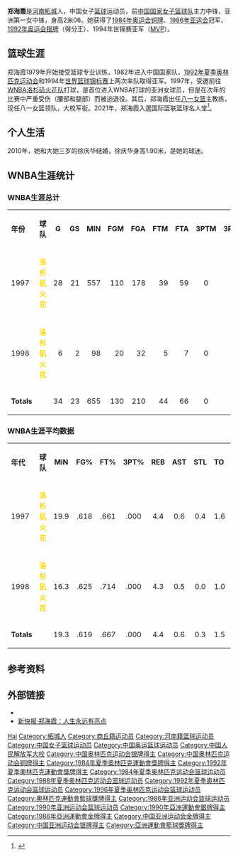 {{篮球运动员
| name = 郑海霞
| position =[[中锋|中锋]]
| height = {{height|m=2.06}}
| weight = 
| team = 退役
| nationality = {{CHN-1949}}
| nationality_2 =
| birth_date = {{Birth date and age|year=1967|month=3|day=10}}
| birth_place = {{PRC}}[[河南省|河南省]][[商丘市|商丘市]][[柘城县|柘城县]]
| career_start = 1979年
| career_end = 1998年
| former_teams = 八一女篮, 洛杉矶火花
}}
{{MedalTableTop}}
{{MedalCountry|{{CHN}}}}
{{MedalSport|女子籃球}}
{{MedalCompetition|[[奧林匹克運動會|奧林匹克運動會]]}}
{{MedalSilver| [[1992年夏季奧林匹克運動會|1992年巴塞隆納]] | [[1992年夏季奧林匹克運動會籃球比賽|團體]]}} 
{{MedalBronze| [[1984年夏季奧林匹克運動會|1984年洛杉磯]] | [[1984年夏季奧林匹克運動會籃球比賽|團體]]}} 
{{MedalBottom}} 
{{Infobox military person
| name              = 鄭海霞
| image         = 
| alt           = 
| birth_name    = 
| birth_date    = {{Birth date and age|year=1967|month=3|day=10}}
| birth_place   = {{CHN-1949}}河南省
| death_date    = <!-- 卒年在前生年在后 {{Death date and age|YYYY|MM|DD|YYYY|MM|DD}} -->
| death_place   = 
| placeofburial_label = 
| placeofburial = 
| placeofburial_coordinates = <!-- {{Coord|LAT|LONG|display=inline,title}} -->
| allegiance    = {{PLA}}
| branch        = 
| serviceyears  = 1982年－
| rank          = 大校
| servicenumber = 
| unit          = 
| commands      = 
| awards        =
| memorials     =
| spouse        = {{marriage|徐慶華|2010年|}}
| relations     =
| signature     = 
}}
'''郑海霞'''{{BD|1967年|3月7日||}}是[[河南|河南]][[柘城|柘城]]人，中国女子[[篮球|篮球]]运动员，前[[中国国家女子篮球队|中国国家女子篮球队]]主力中锋，亚洲第一女中锋，身高2米06。她获得了[[1984年奥运会|1984年奥运会]][[铜牌|铜牌]]、[[1986年亚运会|1986年亚运会]]冠军、[[1992年奥运会|1992年奥运会]][[银牌|银牌]]（得分王）、1994年世锦赛亚军（[[MVP|MVP]]）。

== 篮球生涯 ==
郑海霞1979年开始接受篮球专业训练，1982年进入中国国家队，[[1992年夏季奥林匹克运动会|1992年夏季奥林匹克运动会]]和1994年[[世界篮球锦标赛|世界篮球锦标赛]]上两次率队取得亚军。1997年，受邀前往[[WNBA|WNBA]][[洛杉矶火花队|洛杉矶火花队]]打球，是首位进入WNBA打球的亚洲女球员，但是在次年的比赛中严重受伤（腰部和腿部）而被迫退役。其后，郑海霞出任[[八一女篮|八一女篮]]主教练，现任八一女篮领队，大校军衔。2021年，郑海霞入選国际篮联篮球名人堂<ref>{{cite news |title=实至名归！中国女篮传奇郑海霞入选国际篮联名人堂 |url=http://www.chinanews.com/ty/2021/04-02/9446079.shtml}}</ref>。

== 个人生活 ==
2010年，她和大她三岁的徐庆华结婚，徐庆华身高1.90米，是她的球迷。

==WNBA生涯统计==
===WNBA生涯总计===
{| style="border-collapse: collapse;" border="1" cellpadding="3" 
|-   
|'''年份'''
|'''球队'''
|align="center" |'''G'''
|'''GS'''
|align="center" |'''MIN'''
|align="center" |'''FGM'''
|align="center" |'''FGA'''
|'''FTM'''
|'''FTA'''
|'''3PTM'''
|'''3PTA'''
|'''REB'''
|'''AST'''
|'''STL'''
|align="center" |'''TO'''
|'''BLK'''
|align="center" |'''PTS'''

|-    
|1997 
|bgcolor="Purple" |<font color="Gold"> '''洛杉矶火花'''
|align="right" |28
|align="right" |21
|align="right" |557
|align="right" |110
|align="right" |178
|align="right" |39
|align="right" |59
|align="center" |0
|align="center" |0
|align="right" |123
|align="right" |17
|align="right" |11
|align="right" |46
|align="right" |20
|align="right" |259

|-
|1998
|bgcolor="Purple" |<font color="Gold"> '''洛杉矶火花'''
|align="right" |6
|align="right" |2
|align="right" |98
|align="right" |20
|align="right" |32
|align="right" |5
|align="right" |7
|align="center" |0
|align="center" |0
|align="right" |26
|align="right" |3
|align="right" |0
|align="right" |6
|align="right" |1
|align="right" |45

|-
|'''Totals'''
|
|34
|align="right" |23
|align="right" |655
|align="right" |130
|align="right" |210
|align="right" |44
|align="right" |66
|align="center" |0
|align="center" |0
|align="right" |149
|align="right" |20
|align="right" |11
|align="right" |52
|align="right" |21
|align="right" |304
|}

===WNBA生涯平均数据===
{| style="border-collapse: collapse;" border="1" cellpadding="3" 
|-   
|'''年代'''
|'''球队'''
|align="center" |'''MIN'''
|'''FG%'''
|align="center" |'''FT%'''
|'''3PT%'''
|'''REB'''
|'''AST'''
|'''STL'''
|'''TO'''
|'''BLK'''
|align="center" |'''PTS'''

|-    
|1997 
|bgcolor="Purple" |<font color="Gold"> '''洛杉矶火花'''
|19.9
|align="center" |.618
|align="center" |.661
|align="center" |.000
|align="center" |4.4
|align="center" |0.6
|align="center" |0.4
|align="center" |1.6
|align="center" |0.7
|align="center" |9.3

|-
|1998
|bgcolor="Purple" |<font color="Gold"> '''洛杉矶火花'''
|16.3
|align="center" |.625
|align="center" |.714
|align="center" |.000
|align="center" |4.3
|align="center" |0.5
|align="center" |0.0
|align="center" |1.0
|align="center" |0.2
|align="center" |7.5

|-
|'''Totals'''
|
|19.3
|align="center" |.619
|align="center" |.667
|align="center" |.000
|align="center" |4.4
|align="center" |0.6
|align="center" |0.3
|align="center" |1.5
|align="center" |0.6
|align="center" |8.9
|}

== 参考资料 ==
{{Reflist}}

== 外部链接 ==
*{{IOC profile|id=haixia-zheng}}
* [http://news.beelink.com.cn/20000709/399327.shtml 新快报·郑海霞：人生永远有亮点]{{dead link|date=2018年4月 |bot=InternetArchiveBot |fix-attempted=yes }}

{{建国40年以来80名杰出教练员、运动员}}
{{建国45周年体坛45英杰}}
{{新中国体育50星}}
{{新中国篮球50杰}}
{{金·佩罗特体育道德风尚奖}}
{{1983年女篮世锦赛中国队阵容}}
{{1984年夏季奥运会中国女子篮球阵容}}
{{1986年女篮世锦赛中国队阵容}}
{{1988年夏季奥运会中国女子篮球阵容}}
{{1992年夏季奥运会中国女子篮球阵容}}
{{1994年女篮世锦赛中国队阵容}}
{{1996年夏季奥运会中国女子篮球阵容}}
{{1998年女篮世锦赛中国队阵容}}
{{Authority control}}
{{DEFAULTSORT:Zheng Haixia}}

[[Category:郑姓|Hai]]
[[Category:柘城人|Category:柘城人]]
[[Category:商丘籍运动员|Category:商丘籍运动员]]
[[Category:河南籍篮球运动员|Category:河南籍篮球运动员]]
[[Category:中国女子篮球运动员|Category:中国女子篮球运动员]]
[[Category:中国奥运篮球运动员|Category:中国奥运篮球运动员]]
[[Category:中国人民解放军大校|Category:中国人民解放军大校]]
[[Category:中国奥林匹克运动会银牌得主|Category:中国奥林匹克运动会银牌得主]]
[[Category:中国奥林匹克运动会铜牌得主|Category:中国奥林匹克运动会铜牌得主]]
[[Category:1984年夏季奧林匹克運動會獎牌得主|Category:1984年夏季奧林匹克運動會獎牌得主]]
[[Category:1992年夏季奧林匹克運動會獎牌得主|Category:1992年夏季奧林匹克運動會獎牌得主]]
[[Category:1984年夏季奥林匹克运动会篮球运动员|Category:1984年夏季奥林匹克运动会篮球运动员]]
[[Category:1988年夏季奥林匹克运动会篮球运动员|Category:1988年夏季奥林匹克运动会篮球运动员]]
[[Category:1992年夏季奥林匹克运动会篮球运动员|Category:1992年夏季奥林匹克运动会篮球运动员]]
[[Category:1996年夏季奥林匹克运动会篮球运动员|Category:1996年夏季奥林匹克运动会篮球运动员]]
[[Category:奧林匹克運動會籃球獎牌得主|Category:奧林匹克運動會籃球獎牌得主]]
[[Category:1986年亚洲运动会篮球运动员|Category:1986年亚洲运动会篮球运动员]]
[[Category:1990年亚洲运动会篮球运动员|Category:1990年亚洲运动会篮球运动员]]
[[Category:1990年亞洲運動會銀牌得主|Category:1990年亞洲運動會銀牌得主]]
[[Category:1986年亞洲運動會金牌得主|Category:1986年亞洲運動會金牌得主]]
[[Category:中国亚洲运动会金牌得主|Category:中国亚洲运动会金牌得主]]
[[Category:中国亚洲运动会银牌得主|Category:中国亚洲运动会银牌得主]]
[[Category:亞洲運動會籃球獎牌得主|Category:亞洲運動會籃球獎牌得主]]